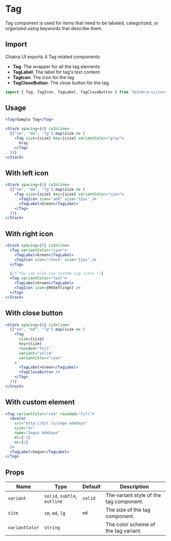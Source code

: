 # Tag

Tag component is used for items that need to be labeled, categorized, or
organized using keywords that describe them.

## Import

Chakra UI exports 4 Tag related components:

- **Tag**: The wrapper for all the tag elements
- **TagLabel**: The label for tag's text content.
- **TagIcon**: The icon for the tag
- **TagCloseButton**: The close button for the tag.

```js
import { Tag, TagIcon, TagLabel, TagCloseButton } from "@chakra-ui/core";
```

## Usage

```jsx
<Tag>Sample Tag</Tag>
```

```jsx
<Stack spacing={4} isInline>
  {["sm", "md", "lg"].map(size => (
    <Tag size={size} key={size} variantColor="gray">
      Gray
    </Tag>
  ))}
</Stack>
```

## With left icon

```jsx
<Stack spacing={4} isInline>
  {["sm", "md", "lg"].map(size => (
    <Tag size={size} key={size} variantColor="cyan">
      <TagIcon icon="add" size="12px" />
      <TagLabel>Green</TagLabel>
    </Tag>
  ))}
</Stack>
```

## With right icon

```jsx
<Stack spacing={4} isInline>
  <Tag variantColor="cyan">
    <TagLabel>Green</TagLabel>
    <TagIcon icon="check" size="12px" />
  </Tag>

  {/* You can also use custom svg icons */}
  <Tag variantColor="teal">
    <TagLabel>Green</TagLabel>
    <TagIcon icon={MdSettings} />
  </Tag>
</Stack>
```

## With close button

```jsx
<Stack spacing={4} isInline>
  {["sm", "md", "lg"].map(size => (
    <Tag
      size={size}
      key={size}
      rounded="full"
      variant="solid"
      variantColor="cyan"
    >
      <TagLabel>Green</TagLabel>
      <TagCloseButton />
    </Tag>
  ))}
</Stack>
```

## With custom element

```jsx
<Tag variantColor="red" rounded="full">
  <Avatar
    src="http://bit.ly/sage-adebayo"
    size="xs"
    name="Segun Adebayo"
    ml={-1}
    mr={2}
  />
  <TagLabel>Segun</TagLabel>
</Tag>
```

## Props

| Name           | Type                         | Default | Description                             |
| -------------- | ---------------------------- | ------- | --------------------------------------- |
| `variant`      | `solid`, `subtle`, `outline` | `solid` | The variant style of the tag component. |
| `size`         | `sm`, `md`, `lg`             | `md`    | The size of the tag component.          |
| `variantColor` | `string`                     |         | The color scheme of the tag variant.    |
